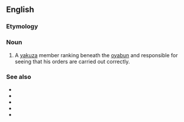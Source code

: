 ==English==

===Etymology===
{{bor|en|ja|}}

===Noun===
{{en-noun|head=waka gashira|waka gashira}}

# A [[yakuza]] member ranking beneath the [[oyabun]] and responsible for seeing that his orders are carried out correctly.

===See also===
* {{l|en|yakuza}}
* {{l|en|oyabun}}
* {{l|en|shatei}}
* {{l|en|shatei gashira}}
* {{l|en|kyodai}}